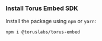 ### Install Torus Embed SDK

Install the package using `npm` or `yarn`:

```bash
npm i @toruslabs/torus-embed
```
